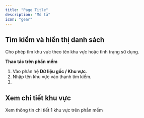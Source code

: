 ```yaml
---
title: "Page Title"
description: "Mô tả"
icon: "gear"
---
```


## Tìm kiếm và hiển thị danh sách

Cho phép tìm khu vực theo tên khu vực hoặc tình trạng sử dụng.

**Thao tác trên phần mềm**

1. Vào phân hệ **Dữ liệu gốc / Khu vực**.
2. Nhập tên khu vực vào thanh tìm kiếm. 
3. 

## Xem chi tiết khu vực

Xem thông tin chi tiết 1 khu vực trên phần mềm